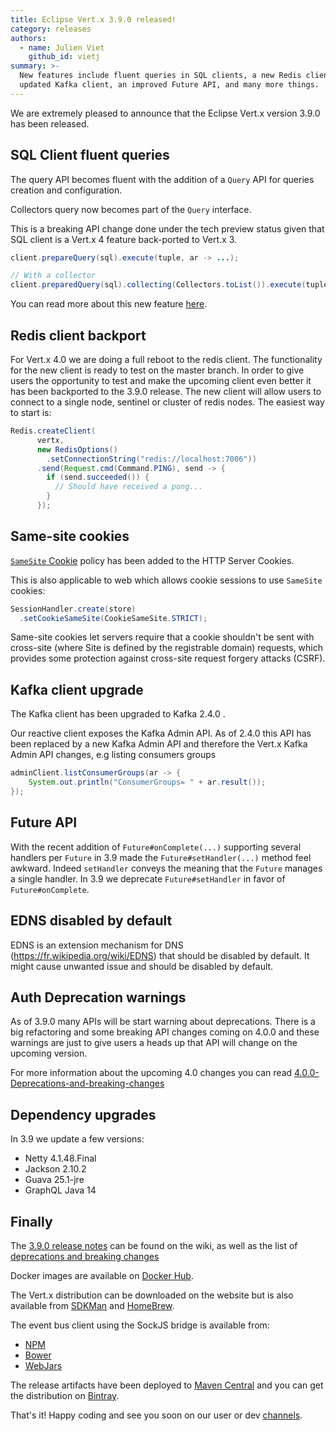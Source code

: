 ```yaml
---
title: Eclipse Vert.x 3.9.0 released!
category: releases
authors:
  - name: Julien Viet
    github_id: vietj
summary: >-
  New features include fluent queries in SQL clients, a new Redis client, an
  updated Kafka client, an improved Future API, and many more things.
---
```


We are extremely pleased to announce that the Eclipse Vert.x version 3.9.0 has been released.

## SQL Client fluent queries

The query API becomes fluent with the addition of a `Query` API for queries creation and configuration.

Collectors query now becomes part of the `Query` interface.

This is a breaking API change done under the tech preview status given that SQL client is a Vert.x 4 feature back-ported to Vert.x 3.

```java
client.prepareQuery(sql).execute(tuple, ar -> ...);

// With a collector
client.preparedQuery(sql).collecting(Collectors.toList()).execute(tuple, ar -> ...);
```

You can read more about this new feature [here](https://github.com/vert-x3/wiki/wiki/3.9.0-Deprecations-and-breaking-changes#fluent-query-api).

## Redis client backport

For Vert.x 4.0 we are doing a full reboot to the redis client. The functionality for the new client is ready to test on the master branch. In order to give users the opportunity to test and make the upcoming client even better it has been backported to the 3.9.0 release. The new client will allow users to connect to a single node, sentinel or cluster of redis nodes. The easiest way to start is:

```java
Redis.createClient(
      vertx,
      new RedisOptions()
        .setConnectionString("redis://localhost:7006"))
      .send(Request.cmd(Command.PING), send -> {
        if (send.succeeded()) {
          // Should have received a pong...
        }
      });
```

## Same-site cookies

[`SameSite` Cookie](https://tools.ietf.org/html/draft-west-first-party-cookies-07) policy has been added to the HTTP Server Cookies.

This is also applicable to web which allows cookie sessions to use `SameSite` cookies:

```java
SessionHandler.create(store)
  .setCookieSameSite(CookieSameSite.STRICT);
```

Same-site cookies let servers require that a cookie shouldn't be sent with cross-site (where Site is defined by the registrable domain) requests,
which provides some protection against cross-site request forgery attacks (CSRF).

## Kafka client upgrade

The Kafka client has been upgraded to Kafka 2.4.0 .

Our reactive client exposes the Kafka Admin API. As of 2.4.0 this API has been replaced by a new Kafka Admin API and therefore
the Vert.x Kafka Admin API changes, e.g listing consumers groups

```java
adminClient.listConsumerGroups(ar -> {
    System.out.println("ConsumerGroups= " + ar.result());
});
```

## Future API

With the recent addition of `Future#onComplete(...)` supporting several handlers per `Future` in 3.9 made the
`Future#setHandler(...)` method feel awkward. Indeed `setHandler` conveys the meaning that the `Future` manages
a single handler. In 3.9 we deprecate `Future#setHandler` in favor of `Future#onComplete`.

## EDNS disabled by default

EDNS is an extension mechanism for DNS (https://fr.wikipedia.org/wiki/EDNS) that should be disabled by default. It might
cause unwanted issue and should be disabled by default.

## Auth Deprecation warnings

As of 3.9.0 many APIs will be start warning about deprecations. There is a big refactoring and some breaking API changes coming
on 4.0.0 and these warnings are just to give users a heads up that API will change on the upcoming version.

For more information about the upcoming 4.0 changes you can read [4.0.0-Deprecations-and-breaking-changes](https://github.com/vert-x3/wiki/wiki/4.0.0-Deprecations-and-breaking-changes)

## Dependency upgrades

In 3.9 we update a few versions:

- Netty 4.1.48.Final
- Jackson 2.10.2
- Guava 25.1-jre
- GraphQL Java 14

## Finally

The [3.9.0 release notes](https://github.com/vert-x3/wiki/wiki/3.9.0-Release-Notes) can be found on the wiki, as well as the
list of [deprecations and breaking changes](https://github.com/vert-x3/wiki/wiki/3.9.0-Deprecations-and-breaking-changes)

Docker images are available on [Docker Hub](https://hub.docker.com/u/vertx/).

The Vert.x distribution can be downloaded on the website but is also available from [SDKMan](http://sdkman.io/index.html) and [HomeBrew](http://brew.sh/).

The event bus client using the SockJS bridge is available from:

* [NPM](https://www.npmjs.com/package/vertx3-eventbus-client)
* [Bower](https://github.com/vert-x3/vertx-bus-bower)
* [WebJars](http://www.webjars.org/)

The release artifacts have been deployed to [Maven Central](http://search.maven.org/#search%7Cga%7C1%7Cg%3A%22io.vertx%22%20AND%20v%3A%223.9.0%22) and you can get the distribution on [Bintray](https://bintray.com/vertx/downloads/distribution/3.9.0/view).

That's it! Happy coding and see you soon on our user or dev [channels](https://vertx.io/community).
